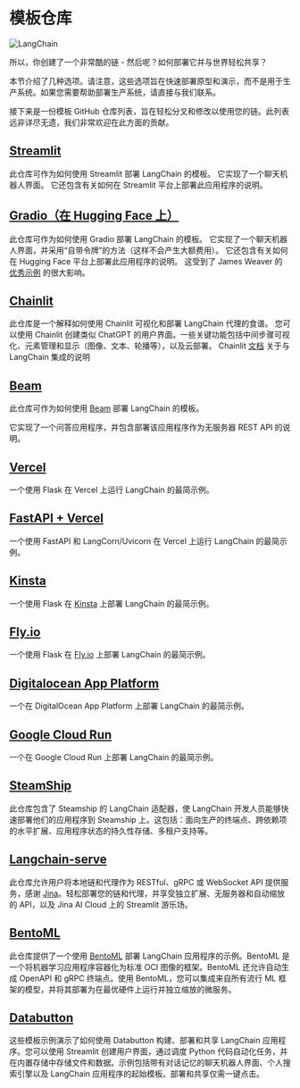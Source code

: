 # 模板仓库

![LangChain](https://pica.zhimg.com/50/v2-56e8bbb52aa271012541c1fe1ceb11a2_r.gif 'LangChain中文网')


所以，你创建了一个非常酷的链 - 然后呢？如何部署它并与世界轻松共享？

本节介绍了几种选项。请注意，这些选项旨在快速部署原型和演示，而不是用于生产系统。如果您需要帮助部署生产系统，请直接与我们联系。

接下来是一份模板 GitHub 仓库列表，旨在轻松分叉和修改以使用您的链。此列表远非详尽无遗，我们非常欢迎在此方面的贡献。

## [Streamlit](https://github.com/hwchase17/langchain-streamlit-template)

此仓库可作为如何使用 Streamlit 部署 LangChain 的模板。
它实现了一个聊天机器人界面。
它还包含有关如何在 Streamlit 平台上部署此应用程序的说明。

## [Gradio（在 Hugging Face 上）](https://github.com/hwchase17/langchain-gradio-template)

此仓库可作为如何使用 Gradio 部署 LangChain 的模板。
它实现了一个聊天机器人界面，并采用“自带令牌”的方法（这样不会产生大额费用）。
它还包含有关如何在 Hugging Face 平台上部署此应用程序的说明。
这受到了 James Weaver 的 [优秀示例](https://huggingface.co/JavaFXpert) 的很大影响。

## [Chainlit](https://github.com/Chainlit/cookbook)

此仓库是一个解释如何使用 Chainlit 可视化和部署 LangChain 代理的食谱。
您可以使用 Chainlit 创建类似 ChatGPT 的用户界面。一些关键功能包括中间步骤可视化、元素管理和显示（图像、文本、轮播等），以及云部署。
Chainlit [文档](https://docs.chainlit.io/langchain) 关于与 LangChain 集成的说明

## [Beam](https://github.com/slai-labs/get-beam/tree/main/examples/langchain-question-answering)

此仓库可作为如何使用 [Beam](https://beam.cloud) 部署 LangChain 的模板。

它实现了一个问答应用程序，并包含部署该应用程序作为无服务器 REST API 的说明。

## [Vercel](https://github.com/homanp/vercel-langchain)

一个使用 Flask 在 Vercel 上运行 LangChain 的最简示例。

## [FastAPI + Vercel](https://github.com/msoedov/langcorn)

一个使用 FastAPI 和 LangCorn/Uvicorn 在 Vercel 上运行 LangChain 的最简示例。

## [Kinsta](https://github.com/kinsta/hello-world-langchain)

一个使用 Flask 在 [Kinsta](https://kinsta.com) 上部署 LangChain 的最简示例。

## [Fly.io](https://github.com/fly-apps/hello-fly-langchain)

一个使用 Flask 在 [Fly.io](https://fly.io/) 上部署 LangChain 的最简示例。

## [Digitalocean App Platform](https://github.com/homanp/digitalocean-langchain)

一个在 DigitalOcean App Platform 上部署 LangChain 的最简示例。

## [Google Cloud Run](https://github.com/homanp/gcp-langchain)

一个在 Google Cloud Run 上部署 LangChain 的最简示例。

## [SteamShip](https://github.com/steamship-core/steamship-langchain/)

此仓库包含了 Steamship 的 LangChain 适配器，使 LangChain 开发人员能够快速部署他们的应用程序到 Steamship 上。这包括：面向生产的终端点、跨依赖项的水平扩展、应用程序状态的持久性存储、多租户支持等。

## [Langchain-serve](https://github.com/jina-ai/langchain-serve)

此仓库允许用户将本地链和代理作为 RESTful、gRPC 或 WebSocket API 提供服务，感谢 [Jina](https://docs.jina.ai/)。轻松部署您的链和代理，并享受独立扩展、无服务器和自动缩放的 API，以及 Jina AI Cloud 上的 Streamlit 游乐场。

## [BentoML](https://github.com/ssheng/BentoChain)

此仓库提供了一个使用 [BentoML](https://github.com/bentoml/BentoML) 部署 LangChain 应用程序的示例。BentoML 是一个将机器学习应用程序容器化为标准 OCI 图像的框架。BentoML 还允许自动生成 OpenAPI 和 gRPC 终端点。使用 BentoML，您可以集成来自所有流行 ML 框架的模型，并将其部署为在最优硬件上运行并独立缩放的微服务。

## [Databutton](https://databutton.com/home?new-data-app=true)

这些模板示例演示了如何使用 Databutton 构建、部署和共享 LangChain 应用程序。您可以使用 Streamlit 创建用户界面，通过调度 Python 代码自动化任务，并在内置存储中存储文件和数据。示例包括带有对话记忆的聊天机器人界面、个人搜索引擎以及 LangChain 应用程序的起始模板。部署和共享仅需一键点击。
